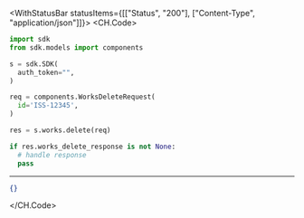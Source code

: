 

<WithStatusBar statusItems={[["Status", "200"], ["Content-Type", "application/json"]]}>
  <CH.Code>
  ```python Delete.py
  import sdk
from sdk.models import components

s = sdk.SDK(
    auth_token="",
)

req = components.WorksDeleteRequest(
    id='ISS-12345',
)

res = s.works.delete(req)

if res.works_delete_response is not None:
    # handle response
    pass
  ```
  ---

  ```json Example Response
  {}
  ```
  </CH.Code>
</WithStatusBar>
